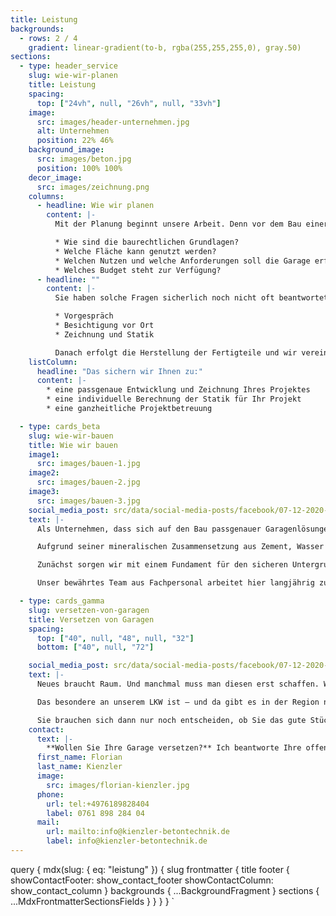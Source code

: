 ```yaml
---
title: Leistung
backgrounds:
  - rows: 2 / 4
    gradient: linear-gradient(to-b, rgba(255,255,255,0), gray.50)
sections:
  - type: header_service
    slug: wie-wir-planen
    title: Leistung
    spacing:
      top: ["24vh", null, "26vh", null, "33vh"]
    image:
      src: images/header-unternehmen.jpg
      alt: Unternehmen
      position: 22% 46%
    background_image:
      src: images/beton.jpg
      position: 100% 100%
    decor_image:
      src: images/zeichnung.png
    columns:
      - headline: Wie wir planen
        content: |-
          Mit der Planung beginnt unsere Arbeit. Denn vor dem Bau einer Garage sind Fragen zu klären. **Zum Beispiel:**

          * Wie sind die baurechtlichen Grundlagen?
          * Welche Fläche kann genutzt werden?
          * Welchen Nutzen und welche Anforderungen soll die Garage erfüllen?
          * Welches Budget steht zur Verfügung?
      - headline: ""
        content: |-
          Sie haben solche Fragen sicherlich noch nicht oft beantwortet und tun sich vielleicht schwer. Wir beantworten diese Fragen jeden Tag. Hier unterstützen wir Sie also gerne, denn Ihre Wünsche geben die Richtung der Planung vor. Ihr persönlicher Zugewinn an Nutzen hat für uns oberste Priorität. Während der ganzen Bauzeit haben Sie feste Ansprechpartner, die Sie durch folgende **Phasen** begleiten:

          * Vorgespräch
          * Besichtigung vor Ort
          * Zeichnung und Statik

          Danach erfolgt die Herstellung der Fertigteile und wir vereinbaren einen Termin für den Aufbau. Sie können sich dann bereits auf Ihre neue Garage freuen und den neu gewonnen Platz verplanen.
    listColumn:
      headline: "Das sichern wir Ihnen zu:"
      content: |-
        * eine passgenaue Entwicklung und Zeichnung Ihres Projektes
        * eine individuelle Berechnung der Statik für Ihr Projekt
        * eine ganzheitliche Projektbetreuung

  - type: cards_beta
    slug: wie-wir-bauen
    title: Wie wir bauen
    image1:
      src: images/bauen-1.jpg
    image2:
      src: images/bauen-2.jpg
    image3:
      src: images/bauen-3.jpg
    social_media_post: src/data/social-media-posts/facebook/07-12-2020-garage.yaml
    text: |-
      Als Unternehmen, dass sich auf den Bau passgenauer Garagenlösungen spezialisiert hat, ist uns natürlich auch der fachgerechte Bau der Garage ein wichtiges Anliegen. Wir wählen dabei bewusst hochwertige Materialien in Form von Beton, Innendispersionsfarbe, Außenputz, Dach-Beschichtungen und mehr für Sie aus.

      Aufgrund seiner mineralischen Zusammensetzung aus Zement, Wasser und Zuschlägen, erfüllt Beton in unserem System hohe qualitative Anforderungen. **Ihr zusätzliches Plus:** in unserem Leistungsumfang ist die statische Berechnung inbegriffen und es bedarf somit keinem zusätzlichen Statiker.

      Zunächst sorgen wir mit einem Fundament für den sicheren Untergrund Ihrer neuen Garage. Auf Basis unserer Planungen werden parallel die Fertigteile für jede Baustelle hergestellt und anschließend bei Ihnen vor Ort aufgestellt. Dadurch entsteht Ihre neue Garage bereits an einem Tag.

      Unser bewährtes Team aus Fachpersonal arbeitet hier langjährig zusammen und hat schon viele Baustellen zusammen gemeistert. Jede Baustelle wird persönlich betreut.

  - type: cards_gamma
    slug: versetzen-von-garagen
    title: Versetzen von Garagen
    spacing:
      top: ["40", null, "48", null, "32"]
      bottom: ["40", null, "72"]

    social_media_post: src/data/social-media-posts/facebook/07-12-2020-garage.yaml
    text: |-
      Neues braucht Raum. Und manchmal muss man diesen erst schaffen. Wir vesetzten Ihre alte Garage am Stück. Dafür nutzen wir unseren speziellen LKW, der bis zu 16 Tonnen anheben, aufladen und wegbringen kann.

      Das besondere an unserem LKW ist – und da gibt es in der Region nur wenige vergleichbare – dass er mit nur 12 Meter Vorplatz auskommt und selbst wenn das knapp wird, auch die Möglichkeit zum sogenannten „Außenangriff“ der Garage über Ketten hat. Es sollte also nur sehr wenige Siuationen geben, mit denen unser LKW nicht zurechtkommt.

      Sie brauchen sich dann nur noch entscheiden, ob Sie das gute Stück entweder auf ein neues Fundament setzen, an einen anderen Platz auf Ihrem Grundstück bringen oder direkt entsorgen lassen.
    contact:
      text: |-
        **Wollen Sie Ihre Garage versetzen?** Ich beantworte Ihre offenen Fragen:
      first_name: Florian
      last_name: Kienzler
      image:
        src: images/florian-kienzler.jpg
      phone:
        url: tel:+4976189828404
        label: 0761 898 284 04
      mail:
        url: mailto:info@kienzler-betontechnik.de
        label: info@kienzler-betontechnik.de
---
```



  query {
    mdx(slug: { eq: "leistung" }) {
      slug
      frontmatter {
        title
        footer {
          showContactFooter: show_contact_footer
          showContactColumn: show_contact_column
        }
        backgrounds {
          ...BackgroundFragment
        }
        sections {
          ...MdxFrontmatterSectionsFields
        }
      }
    }
  }
`
